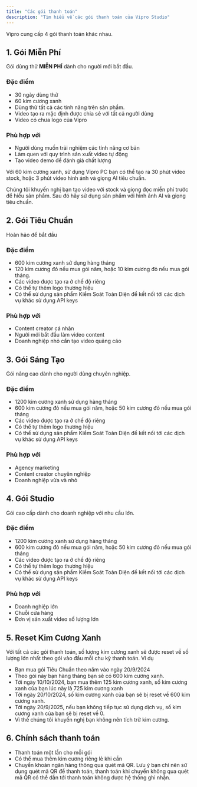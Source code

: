 ```yaml
---
title: "Các gói thanh toán"
description: "Tìm hiểu về các gói thanh toán của Vipro Studio"
---
```


Vipro cung cấp 4 gói thanh toán khác nhau.

## 1. Gói Miễn Phí

Gói dùng thử **MIỄN PHÍ** dành cho người mới bắt đầu.

### Đặc điểm

- 30 ngày dùng thử
- 60 kim cương xanh
- Dùng thử tất cả các tính năng trên sản phẩm.
- Video tạo ra mặc định được chia sẻ với tất cả người dùng
- Video có chưa logo của Vipro

### Phù hợp với

- Người dùng muốn trải nghiệm các tính năng cơ bản
- Làm quen với quy trình sản xuất video tự động
- Tạo video demo để đánh giá chất lượng

Với 60 kim cương xanh, sử dụng Vipro PC bạn có thể tạo ra 30 phút video stock, hoặc 3 phút video hình ảnh và giọng AI tiêu chuẩn.

Chúng tôi khuyến nghị bạn tạo video với stock và giọng đọc miễn phí trước để hiểu sản phẩm. Sau đó hãy sử dụng sản phẩm với hình ảnh AI và giọng tiêu chuẩn.

## 2. Gói Tiêu Chuẩn

Hoàn hảo để bắt đầu

### Đặc điểm

- 600 kim cương xanh sử dụng hàng tháng
- 120 kim cương đỏ nếu mua gói năm, hoặc 10 kim cương đỏ nếu mua gói tháng.
- Các video được tạo ra ở chế độ riêng
- Có thể tự thêm logo thương hiệu
- Có thể sử dụng sản phẩm Kiểm Soát Toàn Diện để kết nối tới các dịch vụ khác sử dụng API keys

### Phù hợp với

- Content creator cá nhân
- Người mới bắt đầu làm video content
- Doanh nghiệp nhỏ cần tạo video quảng cáo

## 3. Gói Sáng Tạo

Gói nâng cao dành cho người dùng chuyên nghiệp.

### Đặc điểm

- 1200 kim cương xanh sử dụng hàng tháng
- 600 kim cương đỏ nếu mua gói năm, hoặc 50 kim cương đỏ nếu mua gói tháng
- Các video được tạo ra ở chế độ riêng
- Có thể tự thêm logo thương hiệu
- Có thể sử dụng sản phẩm Kiểm Soát Toàn Diện để kết nối tới các dịch vụ khác sử dụng API keys

### Phù hợp với

- Agency marketing
- Content creator chuyên nghiệp
- Doanh nghiệp vừa và nhỏ

## 4. Gói Studio

Gói cao cấp dành cho doanh nghiệp với nhu cầu lớn.

### Đặc điểm

- 1200 kim cương xanh sử dụng hàng tháng
- 600 kim cương đỏ nếu mua gói năm, hoặc 50 kim cương đỏ nếu mua gói tháng
- Các video được tạo ra ở chế độ riêng
- Có thể tự thêm logo thương hiệu
- Có thể sử dụng sản phẩm Kiểm Soát Toàn Diện để kết nối tới các dịch vụ khác sử dụng API keys

### Phù hợp với

- Doanh nghiệp lớn
- Chuỗi cửa hàng
- Đơn vị sản xuất video số lượng lớn

## 5. Reset Kim Cương Xanh

Với tất cả các gói thanh toán, số lượng kim cương xanh sẽ được reset về số lượng lớn nhất theo gói vào đầu mỗi chu kỳ thanh toán.
Ví dụ

- Bạn mua gói Tiêu Chuẩn theo năm vào ngày 20/9/2024
- Theo gói này bạn hàng tháng bạn sẽ có 600 kim cương xanh.
- Tới ngày 10/10/2024, bạn mua thêm 125 kim cương xanh, số kim cương xanh của bạn lúc này là 725 kim cương xanh
- Tới ngày 20/10/2024, số kim cương xanh của bạn sẽ bị reset về 600 kim cương xanh.
- Tới ngày 20/9/2025, nếu bạn không tiếp tục sử dụng dịch vụ, số kim cương xanh của bạn sẽ bị reset về 0.
- Vì thế chúng tôi khuyến nghị bạn không nên tích trữ kim cương.

## 6. Chính sách thanh toán

- Thanh toán một lần cho mỗi gói
- Có thể mua thêm kim cương riêng lẻ khi cần
- Chuyển khoản ngân hàng thông qua quét mã QR. Lưu ý bạn chỉ nên sử dụng quét mã QR để thanh toán, thanh toán khi chuyển không qua quét mã QR có thể dẫn tới thanh toán không được hệ thống ghi nhận.
